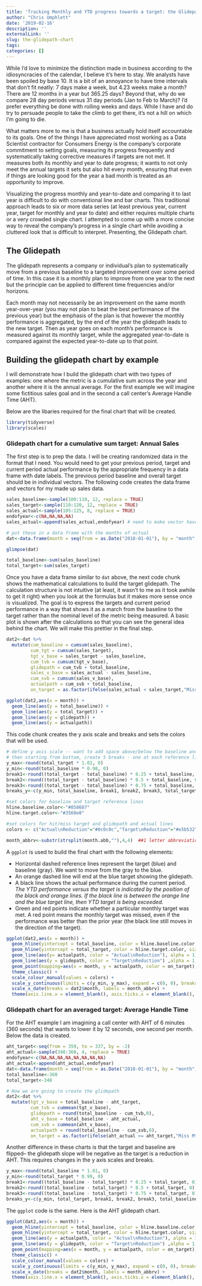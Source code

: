 ```yaml
---
title: 'Tracking Monthly and YTD progress towards a target: the Glidepath Chart'
author: "Chris Umphlett"
date: '2019-02-16'
description: ''
externalLink: ''
slug: the-glidepath-chart
tags: 
categories: []
---
```


While I'd love to minimize the distinction made in business according to the idiosyncracies of the calendar, I believe it's here to stay. We analysts have been spoiled by base 10. It is a bit of an annoyance to have time intervals that don't fit neatly: 7 days make a week, but 4.23 weeks make a month? There are 12 months in a year but 365.25 days? Beyond that, why do we compare 28 day periods versus 31 day periods (Jan to Feb to March)? I'd prefer everything be done with rolling weeks and days. While I have and do try to persuade people to take the climb to get there, it's not a hill on which I'm going to die.

What matters more to me is that a business actually hold itself accountable to its goals. One of the things I have appreciated most working as a Data Scientist contractor for Consumers Energy is the company's corporate commitment to setting goals, measuring its progress frequently and systematically taking corrective measures if targets are not met. It measures both its monthly and year to date progress; it wants to not only meet the annual targets it sets but also hit every month, ensuring that even if things are looking good for the year a bad month is treated as an opportunity to improve.

Visualizing the progress monthly and year-to-date and comparing it to last year is difficult to do with conventional line and bar charts. This traditional approach leads to six or more data series (at least previous year, current year, target for monthly and year to date) and either requires multiple charts or a very crowded single chart. I attempted to come up with a more concise way to reveal the company's progress in a single chart while avoiding a cluttered look that is difficult to interpret. Presenting, the Glidepath chart.

## The Glidepath 

The glidepath represents a company or individual's plan to systematically move from a previous baseline to a targeted improvement over some period of time. In this case it is a monthly plan to improve from one year to the next but the principle can be applied to different time frequencies and/or horizons. 

Each month may not necessarily be an improvement on the same month year-over-year (you may not plan to beat the best performance of the previous year) but the emphasis of the plan is that however the monthly performance is aggregated, by the end of the year the glidepath leads to the new target. Then as year goes on each month's performance is measured against its monthly target, while the aggregated year-to-date is compared against the expected year-to-date up to that point. 

## Building the glidepath chart by example

I will demonstrate how I build the glidepath chart with two types of examples: one where the metric is a cumulative sum across the year and another where it is the annual average. For the first example we will imagine some fictitious sales goal and in the second a call center's Average Handle Time (AHT).

Below are the libaries required for the final chart that will be created.

``` r
library(tidyverse)
library(scales)
```

### Glidepath chart for a cumulative sum target: Annual Sales

The first step is to prep the data. I will be creating randomized data in the format that I need. You would need to get your previous period, target and current period actual performance by the appropriate frequency in a data frame with date labels. The previous period baseline and overall target should be in individual vectors. The following code creates the data frame and vectors for my made up sales data.

``` r
sales_baseline<-sample(100:110, 12, replace = TRUE)
sales_target<-sample(110:120, 12, replace = TRUE)
sales_actual<-sample(105:125, 8, replace = TRUE)
endofyear<-c(NA,NA,NA,NA)
sales_actual<-append(sales_actual,endofyear) # need to make vector have 12 elements, add NAs for months w/o sales

# put these in a data frame with the months of actual
dat<-data.frame(month = seq(from = as.Date("2018-01-01"), by = "month", length.out = 12), sales_baseline, sales_target, sales_actual)

glimpse(dat)

total_baseline<-sum(sales_baseline)
total_target<-sum(sales_target)
```

Once you have a data frame similar to `dat` above, the next code chunk shows the mathematical calculations to build the target glidepath. The calculation structure is not intuitive (at least, it wasn't to me as it took awhile to get it right) when you look at the formulas but it makes more sense once is visualized. The goal is to express the targets and current period performance in a way that shows it as a march from the baseline to the target rather than the nominal level of the metric being measured. A basic plot is shown after the calculations so that you can see the general idea behind the chart. We will make this prettier in the final step.


``` r
dat2<-dat %>%
  mutate(cum_baseline = cumsum(sales_baseline),
         cum_tgt = cumsum(sales_target),
         tgt_v_base = sales_target - sales_baseline,
         cum_tvb = cumsum(tgt_v_base),
         glidepath = cum_tvb + total_baseline,
         sales_v_base = sales_actual - sales_baseline,
         cum_svb = cumsum(sales_v_base),
         actualpath = cum_svb + total_baseline,
         on_target = as.factor(ifelse(sales_actual < sales_target,"Miss Mthly\nTarget","Hit Mthly\nTarget")))

ggplot(dat2,aes(x = month)) +
  geom_line(aes(y = total_baseline)) +
  geom_line(aes(y = total_target)) +
  geom_line(aes(y = glidepath)) +
  geom_line(aes(y = actualpath))
```

This code chunk creates the y axis scale and breaks and sets the colors that will be used.

``` r
# define y axis scale -- want to add space above/below the baseline and target lines
# then starting from bottom, create 5 breaks - one at each reference line and 3 at quartiles between
y_max<-round(total_target * 1.02, 0)
y_min<-round(total_baseline * 0.98, 0)
break1<-round((total_target - total_baseline) * 0.25 + total_baseline, 0)
break2<-round((total_target - total_baseline) * 0.5 + total_baseline, 0)
break3<-round((total_target - total_baseline) * 0.75 + total_baseline, 0)
breaks_y<-c(y_min, total_baseline, break1, break2, break3, total_target, y_max)

#set colors for baseline and target reference lines
hline.baseline.color<-"#858687"
hline.target.color<-"#3560e0"

#set colors for hit/miss target and glidepath and actual lines
colors <- c("Actual\nReduction"="#0c0c0c","Target\nReduction"="#e5b532","Hit Mthly\nTarget"="#20aa4f", "Miss Mthly\nTarget"="#c40d20")

month_abbrv<-substr(strsplit(month.abb,""),4,4)  ##1 letter abbreviatio of months for x axis text

```

A `ggplot` is used to build the final chart with the following elements:

* Horizontal dashed reference lines represent the target (blue) and baseline (gray). We want to move from the gray to the blue.
* An orange dashed line will end at the blue target showing the glidepath.
* A black line shows the actual performance during the current period. *The YTD performance versus the target is indicated by the position of the black and orange lines. If the black line is between the orange line and the blue target line, then YTD target is being exceeded.*
* Green and red points indicate whether a particular monthly target was met. A red point means the monthly target was missed, even if the performance was better than the prior year (the black line still moves in the direction of the target). 

``` r

ggplot(dat2,aes(x = month)) +
  geom_hline(yintercept = total_baseline, color = hline.baseline.color, size = 1.2, linetype = 5) +  
  geom_hline(yintercept = total_target, color = hline.target.color, size = 1.2, linetype = 5) + 
  geom_line(aes(y= actualpath, color = "Actual\nReduction"), alpha = 1, size = 1) + 
  geom_line(aes(y = glidepath, color = "Target\nReduction") ,alpha = 1, size = 1, linetype = 2) + 
  geom_point(mapping=aes(x = month, y = actualpath, color = on_target), alpha = 1, size = 3, show.legend = FALSE) + 
  theme_classic() + 
  scale_colour_manual(values = colors) + 
  scale_y_continuous(limits = c(y_min, y_max), expand = c(0, 0), breaks = breaks_y) + 
  scale_x_date(breaks = dat2$month, labels = month_abbrv) + 
  theme(axis.line.x = element_blank(), axis.ticks.x = element_blank(), panel.grid.major = element_blank(), axis.title = element_blank(), axis.text = element_text(size = 8), plot.title = element_text(size = 10), legend.position = "none")

```

### Glidepath chart for an averaged target: Average Handle Time

For the AHT example I am imagining a call center with AHT of 6 minutes (360 seconds) that wants to lower it by 12 seconds, one second per month. Below the data is created. 

``` r
aht_target<-seq(from = 359, to = 337, by = -2)
aht_actual<-sample(348:360, 4, replace = TRUE)
endofyear<-c(NA,NA,NA,NA,NA,NA,NA,NA)
aht_actual<-append(aht_actual,endofyear) 
dat<-data.frame(month = seq(from = as.Date("2018-01-01"), by = "month", length.out = 12),aht_target,aht_actual)
total_baseline<-360
total_target<-348

# Now we are going to create the glidepath
dat2<-dat %>%
  mutate(tgt_v_base = total_baseline - aht_target,
         cum_tvb = cummean(tgt_v_base),
         glidepath = round(total_baseline - cum_tvb,0),
         aht_v_base = total_baseline - aht_actual,
         cum_svb = cummean(aht_v_base),
         actualpath = round(total_baseline - cum_svb,0),
         on_target = as.factor(ifelse(aht_actual >= aht_target,"Miss Mthly\nTarget","Hit Mthly\nTarget")))
```

Another difference in these charts is that the target and baseline are flipped-- the glidepath slope will be negative as the target is a reduction in AHT. This requires changes in the y axis scales and breaks.

``` r
y_max<-round(total_baseline * 1.01, 0)
y_min<-round(total_target * 0.99, 0)
break1<-round((total_baseline - total_target) * 0.25 + total_target, 0)
break2<-round((total_baseline - total_target) * 0.5 + total_target, 0)
break3<-round((total_baseline - total_target) * 0.75 + total_target, 0)
breaks_y<-c(y_min, total_target, break1, break2, break3, total_baseline, y_max)
```

The `ggplot` code is the same. Here is the AHT glidepath chart.

``` r
ggplot(dat2,aes(x = month)) +
  geom_hline(yintercept = total_baseline, color = hline.baseline.color, size = 1.2, linetype = 5) +  
  geom_hline(yintercept = total_target, color = hline.target.color, size = 1.2, linetype = 5) + 
  geom_line(aes(y = actualpath, color = "Actual\nReduction"), alpha = 1, size = 1) + 
  geom_line(aes(y = glidepath, color = "Target\nReduction") ,alpha = 1, size = 1, linetype = 2) + 
  geom_point(mapping=aes(x = month, y = actualpath, color = on_target), alpha = 1, size = 3, show.legend = FALSE) + 
  theme_classic() + 
  scale_colour_manual(values = colors) + 
  scale_y_continuous(limits = c(y_min, y_max), expand = c(0, 0), breaks = breaks_y) + 
  scale_x_date(breaks = dat2$month, labels = month_abbrv) + 
  theme(axis.line.x = element_blank(), axis.ticks.x = element_blank(), panel.grid.major = element_blank(), axis.title = element_blank(), axis.text = element_text(size = 8), plot.title = element_text(size = 10), legend.position = "none")

```